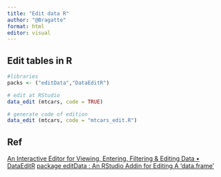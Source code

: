 ```yaml
---
title: "Edit data R"
author: "@Bragatte"
format: html
editor: visual
---
```


## Edit tables in R

```r
#libraries
packs <- ("editData","DataEditR")

# edit at RStudio
data_edit (mtcars, code = TRUE)

# generate code of edition
data_edit (mtcars, code = "mtcars_edit.R")
```

## Ref

[An Interactive Editor for Viewing, Entering, Filtering & Editing Data • DataEditR](https://dillonhammill.github.io/DataEditR/) [package editData : An RStudio Addin for Editing A 'data.frame'](https://cran.r-project.org/web/packages/editData/vignettes/editData.html)
